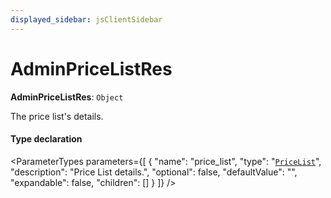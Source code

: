 ```yaml
---
displayed_sidebar: jsClientSidebar
---
```



# AdminPriceListRes

 **AdminPriceListRes**: `Object`

The price list's details.

#### Type declaration

<ParameterTypes parameters={[
  {
    "name": "price_list",
    "type": "[`PriceList`](../classes/internal.PriceList.mdx)",
    "description": "Price List details.",
    "optional": false,
    "defaultValue": "",
    "expandable": false,
    "children": []
  }
]} />
